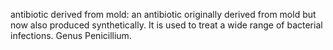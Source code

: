 {{rfc}}
antibiotic derived from mold: an antibiotic originally derived from mold but now also produced synthetically. It is used to treat a wide range of bacterial infections. Genus Penicillium.